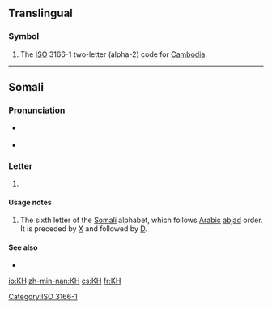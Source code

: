 {{also|kH|.kh}}
==Translingual==
===Symbol===
{{infl|mul|symbol}}
# The [[ISO]] 3166-1 two-letter (alpha-2) code for [[Cambodia]].

[[Category:ISO 3166-1]]

----

==Somali==

===Pronunciation===
* {{sense|phoneme}} {{IPA|/χ/|lang=so}}
* {{sense|letter name}} {{IPA|/χɑ/|lang=so}}

===Letter===
{{so-letter|upper=KH|lower=kh}}

# {{Latn-def|so|letter|6|kha}}

====Usage notes====
# The sixth letter of the [[Somali]] alphabet, which follows [[Arabic]] [[abjad]] order. It is preceded by [[X]] and followed by [[D]].

====See also====
* {{list|so|Latin script letters}}

[[io:KH]]
[[zh-min-nan:KH]]
[[cs:KH]]
[[fr:KH]]
